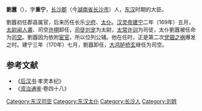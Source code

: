 '''劉囂'''（{{bd|？||？||catIdx=L}}），字'''重宁'''，[[长沙郡|长沙郡]]（今[[湖南省|湖南省]][[长沙市|长沙市]]）人，[[东汉|东汉]]时期的大臣。

劉囂初任郡县属官，后来历任长乐[[少府|少府]]、[[太仆|太仆]]。[[汉灵帝|汉灵帝]][[建宁_(东汉)|建宁]]二年（169年）五月，[[太尉|太尉]][[闻人袭|闻人袭]]、司空[[许栩|许栩]]卸任，[[司徒|司徒]][[劉寵_(東萊)|刘宠]]为太尉，[[太常|太常]][[许训|许训]]为司徒，太仆劉囂被任命为[[司空|司空]]。劉囂因为依附[[宦官|宦官]]，所以位列公辅。他在任时，正是第二次[[党锢之祸|党锢之祸]]爆发之时。建宁三年（170年）七月，劉囂卸任，[[大鸿胪|大鸿胪]][[桥玄|桥玄]]继任为司空。

==参考文献==
*《[[后汉书|后汉书]]·孝灵本纪》
*《[[资治通鉴|资治通鉴]]·卷四十八》
{{東漢大司空司空}}
{{DEFAULTSORT:L刘}}
[[Category:东汉司空|Category:东汉司空]]
[[Category:东汉太仆|Category:东汉太仆]]
[[Category:长沙人|Category:长沙人]]
[[Category:刘姓|Category:刘姓]]